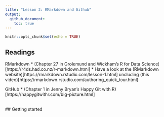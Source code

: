 ```yaml
---
title: "Lesson 2: RMarkdown and Github"
output: 
  github_document: 
    toc: true
---
```

  
```r
knitr::opts_chunk$set(echo = TRUE)
```

## Readings

RMarkdown
* (Chapter 27 in Grolemund and Wickham's R for Data Science)[https://r4ds.had.co.nz/r-markdown.html]
* Have a look at the (RMarkdown website)[https://rmarkdown.rstudio.com/lesson-1.html] uncluding (this video)[https://rmarkdown.rstudio.com/authoring_quick_tour.html]

GitHub
* (Chapter 1 in Jenny Bryan's Happy Git with R)[https://happygitwithr.com/big-picture.html]

<br>
## Getting started




